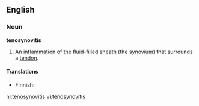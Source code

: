 ==English==

===Noun===
'''tenosynovitis'''

# {{context|pathology}} An [[inflammation]] of the fluid-filled [[sheath]] (the [[synovium]]) that surrounds a [[tendon]].

====Translations====
{{top}}
* Finnish: {{t-|fi|jännetuppitulehdus}}
{{bottom}}

[[nl:tenosynovitis]]
[[vi:tenosynovitis]]